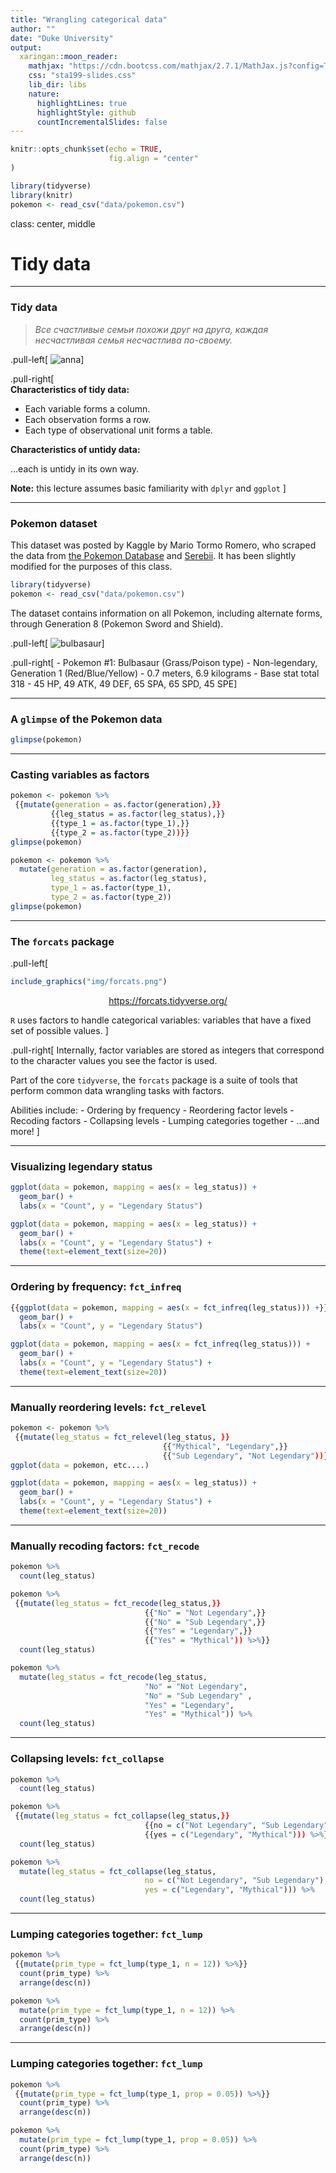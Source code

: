 ```yaml
---
title: "Wrangling categorical data"
author: ""
date: "Duke University"
output:
  xaringan::moon_reader:
    mathjax: "https://cdn.bootcss.com/mathjax/2.7.1/MathJax.js?config=TeX-MML-AM_HTMLorMML"
    css: "sta199-slides.css"
    lib_dir: libs
    nature: 
      highlightLines: true
      highlightStyle: github
      countIncrementalSlides: false
---
```


```r
knitr::opts_chunk$set(echo = TRUE,
                      fig.align = "center"
)
```

```r
library(tidyverse)
library(knitr)
pokemon <- read_csv("data/pokemon.csv")
```

class: center, middle

# Tidy data

---

### Tidy data

>*Все счастливые семьи похожи друг на друга, каждая несчастливая семья несчастлива по-своему.*

.pull-left[
![anna](img/anna.jpg)
]

.pull-right[
<br>
**Characteristics of tidy data:**

- Each variable forms a column.
- Each observation forms a row.
- Each type of observational unit forms a table.

**Characteristics of untidy data:**

...each is untidy in its own way.

**Note:** this lecture assumes basic familiarity with `dplyr` and `ggplot`
]


---

### Pokemon dataset

This dataset was posted by Kaggle by Mario Tormo Romero, who scraped the data from [the Pokemon Database](https://pokemondb.net) and [Serebii](https://www.serebii.net). It has been slightly modified for the purposes of this class.

```r
library(tidyverse)
pokemon <- read_csv("data/pokemon.csv")
```

The dataset contains information on all Pokemon, including alternate forms, through Generation 8 (Pokemon Sword and Shield).

.pull-left[
![bulbasaur](img/bulbasaur.png)
]

.pull-right[
- Pokemon #1: Bulbasaur (Grass/Poison type)
- Non-legendary, Generation 1 (Red/Blue/Yellow)
- 0.7 meters, 6.9 kilograms
- Base stat total 318 
- 45 HP, 49 ATK, 49 DEF, 65 SPA, 65 SPD, 45 SPE
]

---

### A `glimpse` of the Pokemon data

```r
glimpse(pokemon)
```

---

### Casting variables as factors

```r
pokemon <- pokemon %>% 
 {{mutate(generation = as.factor(generation),}}
         {{leg_status = as.factor(leg_status),}}
         {{type_1 = as.factor(type_1),}}
         {{type_2 = as.factor(type_2))}}
glimpse(pokemon)
```
```r
pokemon <- pokemon %>% 
  mutate(generation = as.factor(generation),
         leg_status = as.factor(leg_status),
         type_1 = as.factor(type_1),
         type_2 = as.factor(type_2))
glimpse(pokemon)
```

---

### The `forcats` package

.pull-left[
```r
include_graphics("img/forcats.png")
```
<center>
<a href = "https://forcats.tidyverse.org/">https://forcats.tidyverse.org/</a>
</center>

`R` uses factors to handle categorical variables: variables that have a fixed 
set of possible values.
]

.pull-right[
Internally, factor variables are stored as integers that correspond to the
character values you see the factor is used. 

Part of the core `tidyverse`, the `forcats` 
package is a suite of tools that perform common data wrangling tasks with 
factors.

Abilities include:
- Ordering by frequency
- Reordering factor levels 
- Recoding factors 
- Collapsing levels
- Lumping categories together 
- ...and more! 
]


---

### Visualizing legendary status

```r
ggplot(data = pokemon, mapping = aes(x = leg_status)) +
  geom_bar() + 
  labs(x = "Count", y = "Legendary Status")
```
```r
ggplot(data = pokemon, mapping = aes(x = leg_status)) +
  geom_bar() + 
  labs(x = "Count", y = "Legendary Status") +
  theme(text=element_text(size=20))
```

---

### Ordering by frequency: `fct_infreq`

```r
{{ggplot(data = pokemon, mapping = aes(x = fct_infreq(leg_status))) +}}
  geom_bar() + 
  labs(x = "Count", y = "Legendary Status")
```
```r
ggplot(data = pokemon, mapping = aes(x = fct_infreq(leg_status))) +
  geom_bar() + 
  labs(x = "Count", y = "Legendary Status") +
  theme(text=element_text(size=20))
```

---

### Manually reordering levels: `fct_relevel`

```r
pokemon <- pokemon %>%
 {{mutate(leg_status = fct_relevel(leg_status, }}
                                  {{"Mythical", "Legendary",}}
                                  {{"Sub Legendary", "Not Legendary"))}}
ggplot(data = pokemon, etc....)
```
```r
ggplot(data = pokemon, mapping = aes(x = leg_status)) +
  geom_bar() +
  labs(x = "Count", y = "Legendary Status") +
  theme(text=element_text(size=20))

```

---

### Manually recoding factors: `fct_recode`

```r
pokemon %>% 
  count(leg_status)
```

```r
pokemon %>% 
 {{mutate(leg_status = fct_recode(leg_status,}}
                              {{"No" = "Not Legendary",}}
                              {{"No" = "Sub Legendary",}}
                              {{"Yes" = "Legendary",}}
                              {{"Yes" = "Mythical")) %>%}}
  count(leg_status)
```
```r
pokemon %>% 
  mutate(leg_status = fct_recode(leg_status,
                              "No" = "Not Legendary",
                              "No" = "Sub Legendary" ,
                              "Yes" = "Legendary",
                              "Yes" = "Mythical")) %>% 
  count(leg_status)
```

---

### Collapsing levels: `fct_collapse`

```r
pokemon %>% 
  count(leg_status)
```
```r
pokemon %>% 
 {{mutate(leg_status = fct_collapse(leg_status,}}
                              {{no = c("Not Legendary", "Sub Legendary"),}}
                              {{yes = c("Legendary", "Mythical"))) %>%}}
  count(leg_status)
```
```r
pokemon %>% 
  mutate(leg_status = fct_collapse(leg_status,
                              no = c("Not Legendary", "Sub Legendary"),
                              yes = c("Legendary", "Mythical"))) %>% 
  count(leg_status)
```

---

### Lumping categories together: `fct_lump`

```r
pokemon %>% 
 {{mutate(prim_type = fct_lump(type_1, n = 12)) %>%}}
  count(prim_type) %>% 
  arrange(desc(n))
```
```r
pokemon %>% 
  mutate(prim_type = fct_lump(type_1, n = 12)) %>%
  count(prim_type) %>% 
  arrange(desc(n))
```

---

### Lumping categories together: `fct_lump`

```r
pokemon %>% 
 {{mutate(prim_type = fct_lump(type_1, prop = 0.05)) %>%}}
  count(prim_type) %>% 
  arrange(desc(n))
```
```r
pokemon %>% 
  mutate(prim_type = fct_lump(type_1, prop = 0.05)) %>%
  count(prim_type) %>% 
  arrange(desc(n))
```

